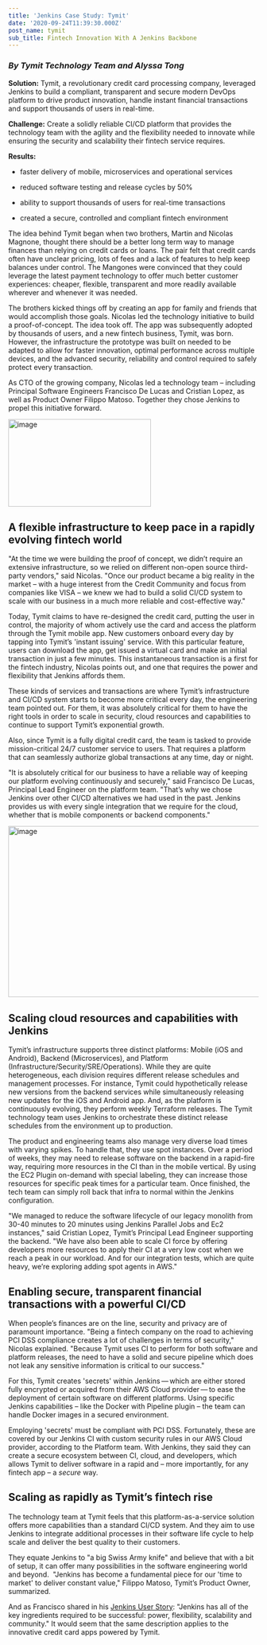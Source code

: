 ```yaml
---
title: 'Jenkins Case Study: Tymit'
date: '2020-09-24T11:39:30.000Z'
post_name: tymit
sub_title: Fintech Innovation With A Jenkins Backbone
---
```

### *By Tymit Technology Team and Alyssa Tong*

**Solution:** Tymit, a revolutionary credit card processing company, leveraged Jenkins to build a compliant, transparent and secure modern DevOps platform to drive product innovation, handle instant financial transactions and support thousands of users in real-time.

**Challenge:** Create a solidly reliable CI/CD platform that provides the technology team with the agility and the flexibility needed to innovate while ensuring the security and scalability their fintech service requires.

**Results:**

-   faster delivery of mobile, microservices and operational services

-   reduced software testing and release cycles by 50%

-   ability to support thousands of users for real-time transactions

-   created a secure, controlled and compliant fintech environment

The idea behind Tymit began when two brothers, Martin and Nicolas Magnone, thought there should be a better long term way to manage finances than relying on credit cards or loans. The pair felt that credit cards often have unclear pricing, lots of fees and a lack of features to help keep balances under control. The Mangones were convinced that they could leverage the latest payment technology to offer much better customer experiences: cheaper, flexible, transparent and more readily available wherever and whenever it was needed.

The brothers kicked things off by creating an app for family and friends that would accomplish those goals. Nicolas led the technology initiative to build a proof-of-concept. The idea took off. The app was subsequently adopted by thousands of users, and a new fintech business, Tymit, was born. However, the infrastructure the prototype was built on needed to be adapted to allow for faster innovation, optimal performance across multiple devices, and the advanced security, reliability and control required to safely protect every transaction.

As CTO of the growing company, Nicolas led a technology team – including Principal Software Engineers Francisco De Lucas and Cristian Lopez, as well as Product Owner Filippo Matoso. Together they chose Jenkins to propel this initiative forward.

<img src="./tymitcc.png" width="287" height="176" alt="image" />

## A flexible infrastructure to keep pace in a rapidly evolving fintech world

"At the time we were building the proof of concept, we didn’t require an extensive infrastructure, so we relied on different non-open source third-party vendors," said Nicolas. "Once our product became a big reality in the market – with a huge interest from the Credit Community and focus from companies like VISA – we knew we had to build a solid CI/CD system to scale with our business in a much more reliable and cost-effective way."

Today, Tymit claims to have re-designed the credit card, putting the user in control, the majority of whom actively use the card and access the platform through the Tymit mobile app. New customers onboard every day by tapping into Tymit’s 'instant issuing' service. With this particular feature, users can download the app, get issued a virtual card and make an initial transaction in just a few minutes. This instantaneous transaction is a first for the fintech industry, Nicolas points out, and one that requires the power and flexibility that Jenkins affords them.

These kinds of services and transactions are where Tymit’s infrastructure and CI/CD system starts to become more critical every day, the engineering team pointed out. For them, it was absolutely critical for them to have the right tools in order to scale in security, cloud resources and capabilities to continue to support Tymit’s exponential growth.

Also, since Tymit is a fully digital credit card, the team is tasked to provide mission-critical 24/7 customer service to users. That requires a platform that can seamlessly authorize global transactions at any time, day or night.

"It is absolutely critical for our business to have a reliable way of keeping our platform evolving continuously and securely," said Francisco De Lucas, Principal Lead Engineer on the platform team. "That’s why we chose Jenkins over other CI/CD alternatives we had used in the past. Jenkins provides us with every single integration that we require for the cloud, whether that is mobile components or backend components."

<img src="./cc-image-768x344.png" width="768" height="344" alt="image" />

## Scaling cloud resources and capabilities with Jenkins

Tymit’s infrastructure supports three distinct platforms: Mobile (iOS and Android), Backend (Microservices), and Platform (Infrastructure/Security/SRE/Operations). While they are quite heterogeneous, each division requires different release schedules and management processes. For instance, Tymit could hypothetically release new versions from the backend services while simultaneously releasing new updates for the iOS and Android app. And, as the platform is continuously evolving, they perform weekly Terraform releases. The Tymit technology team uses Jenkins to orchestrate these distinct release schedules from the environment up to production.

The product and engineering teams also manage very diverse load times with varying spikes. To handle that, they use spot instances. Over a period of weeks, they may need to release software on the backend in a rapid-fire way, requiring more resources in the CI than in the mobile vertical. By using the EC2 Plugin on-demand with special labeling, they can increase those resources for specific peak times for a particular team. Once finished, the tech team can simply roll back that infra to normal within the Jenkins configuration.

"We managed to reduce the software lifecycle of our legacy monolith from 30-40 minutes to 20 minutes using Jenkins Parallel Jobs and Ec2 instances," said Cristian Lopez, Tymit’s Principal Lead Engineer supporting the backend. "We have also been able to scale CI force by offering developers more resources to apply their CI at a very low cost when we reach a peak in our workload. And for our integration tests, which are quite heavy, we’re exploring adding spot agents in AWS."

## Enabling secure, transparent financial transactions with a powerful CI/CD

When people’s finances are on the line, security and privacy are of paramount importance. "Being a fintech company on the road to achieving PCI DSS compliance creates a lot of challenges in terms of security," Nicolas explained. "Because Tymit uses CI to perform for both software and platform releases, the need to have a solid and secure pipeline which does not leak any sensitive information is critical to our success."

For this, Tymit creates 'secrets' within Jenkins — which are either stored fully encrypted or acquired from their AWS Cloud provider — to ease the deployment of certain software on different platforms. Using specific Jenkins capabilities – like the Docker with Pipeline plugin – the team can handle Docker images in a secured environment.

Employing 'secrets' must be compliant with PCI DSS. Fortunately, these are covered by our Jenkins CI with custom security rules in our AWS Cloud provider, according to the Platform team. With Jenkins, they said they can create a secure ecosystem between CI, cloud, and developers, which allows Tymit to deliver software in a rapid and – more importantly, for any fintech app – a *secure* way.

## Scaling as rapidly as Tymit’s fintech rise

The technology team at Tymit feels that this platform-as-a-service solution offers more capabilities than a standard CI/CD system. And they aim to use Jenkins to integrate additional processes in their software life cycle to help scale and deliver the best quality to their customers.

They equate Jenkins to "a big Swiss Army knife" and believe that with a bit of setup, it can offer many possibilities in the software engineering world and beyond.  "Jenkins has become a fundamental piece for our 'time to market' to deliver constant value," Filippo Matoso, Tymit’s Product Owner, summarized.

And as Francisco shared in his [Jenkins User Story](https://jenkinsistheway.io/user-story/to-scale-from-the-ground-up/): "Jenkins has all of the key ingredients required to be successful: power, flexibility, scalability and community." It would seem that the same description applies to the innovative credit card apps powered by Tymit.
